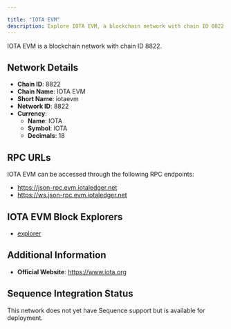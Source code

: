 ```yaml
---

title: "IOTA EVM"
description: Explore IOTA EVM, a blockchain network with chain ID 8822. Learn about its native currency, IOTA, and how to interact with the network.
---
```




IOTA EVM is a blockchain network with chain ID 8822.

## Network Details

- **Chain ID**: 8822
- **Chain Name**: IOTA EVM
- **Short Name**: iotaevm
- **Network ID**: 8822
- **Currency**: 
  - **Name**: IOTA
  - **Symbol**: IOTA
  - **Decimals**: 18

## RPC URLs

IOTA EVM can be accessed through the following RPC endpoints:

- https://json-rpc.evm.iotaledger.net
- https://ws.json-rpc.evm.iotaledger.net

## IOTA EVM Block Explorers

- [explorer](https://explorer.evm.iota.org)

## Additional Information

- **Official Website**: https://www.iota.org

## Sequence Integration Status

This network does not yet have Sequence support but is available for deployment.
